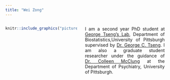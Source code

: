 ```yaml
---
title: "Wei Zong"
---
```

<style>
.column-left{
  float: left;
  width: 45%;
  text-align: center;
}
.column-right{
  float: right;
  width: 50%;
  text-align: justify;
}
</style>

<div class="column-left">
```r
knitr::include_graphics("pictures/Wei.jpg")
```
</div>

<div class="column-right">

I am a second year PhD student at [George Tseng's Lab](http://tsenglab.biostat.pitt.edu/index.htm), Department of Biostatistics,University of Pittsburgh supervised by [Dr. George C. Tseng](http://www.pitt.edu/~ctseng/). I am also a graduate student researcher under the guidance of [Dr. Colleen McClung](http://www.mcclung.pitt.edu/) at the Department of Psychiatry, University of Pittsburgh.
</div>




